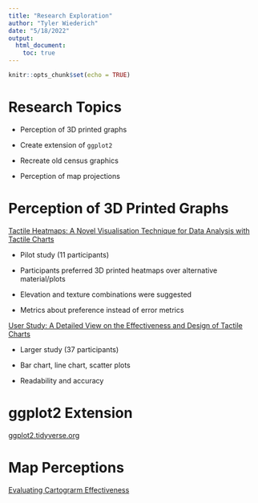 ```yaml
---
title: "Research Exploration"
author: "Tyler Wiederich"
date: "5/18/2022"
output: 
  html_document:
    toc: true
---
```


```r
knitr::opts_chunk$set(echo = TRUE)
```

# Research Topics

- Perception of 3D printed graphs

- Create extension of `ggplot2`

- Recreate old census graphics

- Perception of map projections

# Perception of 3D Printed Graphs

[Tactile Heatmaps: A Novel Visualisation Technique for Data Analysis with Tactile Charts](https://dl.acm.org/doi/fullHtml/10.1145/3453892.3458045)

- Pilot study (11 participants)

- Participants preferred 3D printed heatmaps over alternative material/plots

- Elevation and texture combinations were suggested

- Metrics about preference instead of error metrics

[User Study: A Detailed View on the Effectiveness and Design of Tactile Charts](https://link.springer.com/chapter/10.1007/978-3-030-29381-9_5)

- Larger study (37 participants)

- Bar chart, line chart, scatter plots

- Readability and accuracy

# ggplot2 Extension

[ggplot2.tidyverse.org](https://ggplot2.tidyverse.org/articles/extending-ggplot2.html)

# Map Perceptions

[Evaluating Cartograrm Effectiveness](https://arxiv.org/pdf/1504.02218.pdf)